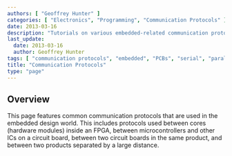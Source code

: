 ```yaml
---
authors: [ "Geoffrey Hunter" ]
categories: [ "Electronics", "Programming", "Communication Protocols" ]
date: 2013-03-16
description: "Tutorials on various embedded-related communication protocols, including UART, SPI, I2C, USB, RS-485, CAN bus, 1-Wire, Ethernet, LIN, ModBus, PCI/PCIe and more."
last_update:
  date: 2013-03-16
  author: Geoffrey Hunter
tags: [ "communication protocols", "embedded", "PCBs", "serial", "parallel" ]
title: "Communication Protocols"
type: "page"
---
```



## Overview

This page features common communication protocols that are used in the embedded design world. This includes protocols used between cores (hardware modules) inside an FPGA, between microcontrollers and other ICs on a circuit board, between two circuit boards in the same product, and between two products separated by a large distance.
